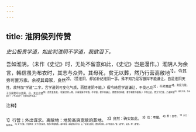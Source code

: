 ```yaml
---
---
---
```

title: 淮阴侯列传赞
---



*史公极贵学道，如此判淮阴不学道，我欲泪下。*

吾如淮阴。（未作《史记》时，无处不留意如此，《史记》岂是漫作。）淮阴人为余言，韩信虽为布衣时，其志与众异。其母死，贫无以葬，然乃行营高敞地<sup>1】，令其旁可置万家。余视其母冢，良然<sup>2】。（赞淮阴，却如补纪淮阴一事，殊不知乃是写傲岸不能谦让，自是淮阴天性。故特加“学道”二字，言学道则可变化气质，而惜淮阴不能。）假令韩信学道谦让，不伐己功<sup>3】，不矜其能<sup>4】，则庶几哉，于汉家勋可以比周、召、太公之徒<sup>5】，后世血食矣。（实是异样人物，只痛惜其不学道。不学道，便不肯谦让，便要伐功科能，便于祸害不旋踵。）不务出此，而天下已集，乃谋畔逆<sup>6】，夷灭宗族，不亦宜乎！（“不亦宜乎”，只是判其不学道。）

<sup>注释】

<sup>1】行营；外出谋求。高敞地：地势高爽宽敞的葬地。
<sup>2】良然：确实如此。
<sup>3】伐：夸耀。
<sup>4】矜：自夸。
<sup>5】大公：指姜尚。
<sup>6】天下已集，乃谋畔逆：天下已经安定，韩信才阴谋叛乱。据李慈铭《越缦堂读书记》云：“此史公微文。谓淮阴之愚，必不至此也。”集：通“缉”，安定。畔：通“叛”。